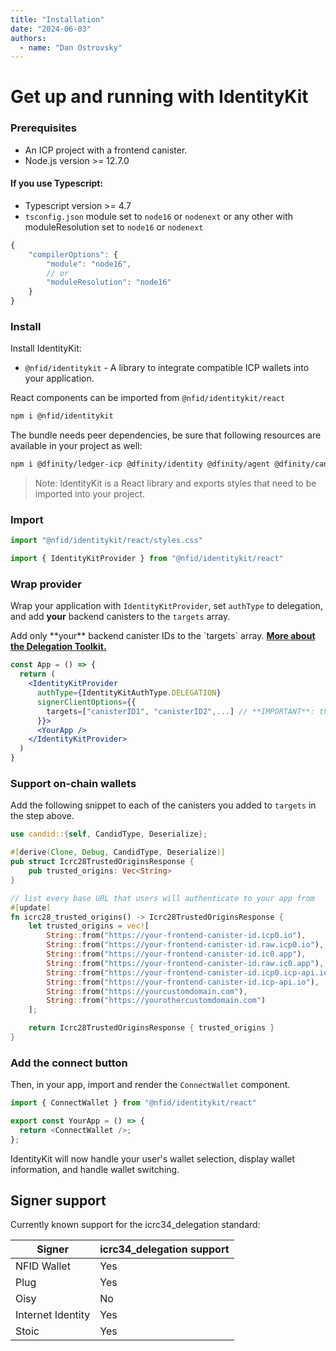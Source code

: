 ```yaml
---
title: "Installation"
date: "2024-06-03"
authors:
  - name: "Dan Ostrovsky"
---
```



# Get up and running with IdentityKit

### Prerequisites

- An ICP project with a frontend canister.
- Node.js version >= 12.7.0

#### If you use Typescript:

- Typescript version >= 4.7
- `tsconfig.json` module set to `node16` or `nodenext` or any other with moduleResolution set to
  `node16` or `nodenext`

```typescript
{
    "compilerOptions": {
        "module": "node16",
        // or
        "moduleResolution": "node16"
    }
}
```

### Install

Install IdentityKit:

- `@nfid/identitykit` - A library to integrate compatible ICP wallets into your application.

React components can be imported from `@nfid/identitykit/react`

```sh npm2yarn
npm i @nfid/identitykit
```

The bundle needs peer dependencies, be sure that following resources are available in your project
as well:

```sh npm2yarn
npm i @dfinity/ledger-icp @dfinity/identity @dfinity/agent @dfinity/candid @dfinity/identity @dfinity/principal @dfinity/utils @dfinity/auth-client
```

> Note: IdentityKit is a React library and exports styles that need to be imported into your
> project.

### Import

```typescript
import "@nfid/identitykit/react/styles.css"

import { IdentityKitProvider } from "@nfid/identitykit/react"
```

### Wrap provider

Wrap your application with `IdentityKitProvider`, set `authType` to delegation, and add **your**
backend canisters to the `targets` array.

<Callout type="warning" emoji="⚠️">
  Add only **your** backend canister IDs to the `targets` array.
  <a href="/miscellaneous/delegation-toolkit">
    <strong>More about the Delegation Toolkit.</strong>
  </a>
</Callout>

```jsx
const App = () => {
  return (
    <IdentityKitProvider
      authType={IdentityKitAuthType.DELEGATION}
      signerClientOptions={{
        targets=["canisterID1", "canisterID2",...] // **IMPORTANT**: these are *your* canisters, not ledger canisters
      }}>
      <YourApp />
    </IdentityKitProvider>
  )
}
```

### Support on-chain wallets

Add the following snippet to each of the canisters you added to `targets` in the step above.

```rust
use candid::{self, CandidType, Deserialize};

#[derive(Clone, Debug, CandidType, Deserialize)]
pub struct Icrc28TrustedOriginsResponse {
    pub trusted_origins: Vec<String>
}

// list every base URL that users will authenticate to your app from
#[update]
fn icrc28_trusted_origins() -> Icrc28TrustedOriginsResponse {
    let trusted_origins = vec![
        String::from("https://your-frontend-canister-id.icp0.io"),
        String::from("https://your-frontend-canister-id.raw.icp0.io"),
        String::from("https://your-frontend-canister-id.ic0.app"),
        String::from("https://your-frontend-canister-id.raw.ic0.app"),
        String::from("https://your-frontend-canister-id.icp0.icp-api.io"),
        String::from("https://your-frontend-canister-id.icp-api.io"),
        String::from("https://yourcustomdomain.com"),
        String::from("https://yourothercustomdomain.com")
    ];

    return Icrc28TrustedOriginsResponse { trusted_origins }
}
```

### Add the connect button

Then, in your app, import and render the `ConnectWallet` component.

```typescript
import { ConnectWallet } from "@nfid/identitykit/react"

export const YourApp = () => {
  return <ConnectWallet />;
};
```

IdentityKit will now handle your user's wallet selection, display wallet information, and handle
wallet switching.

## Signer support

Currently known support for the icrc34_delegation standard:

| Signer            | icrc34_delegation support |
| ----------------- | ------------------------- |
| NFID Wallet       | Yes                       |
| Plug              | Yes                       |
| Oisy              | No                        |
| Internet Identity | Yes                       |
| Stoic             | Yes                       |
